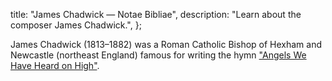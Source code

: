   title: "James Chadwick — Notae Bibliae",
  description: "Learn about the composer James Chadwick.",
};

<Initial text="James Chadwick" />

James Chadwick (1813–1882) was a Roman Catholic Bishop of Hexham and Newcastle (northeast England) famous for writing the hymn ["Angels We Have Heard on High"](/liturgy/music/hymns/angels-we-have-heard-on-high).
